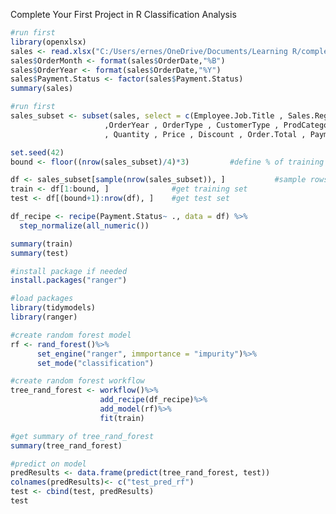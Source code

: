 Complete Your First Project in R
Classification Analysis

```{r}
#run first
library(openxlsx)
sales <- read.xlsx("C:/Users/ernes/OneDrive/Documents/Learning R/complete-your-first-project-in-R-3820081-main/complete-your-first-project-in-R-3820081-main/Red30 Tech Sales.xlsx", 1, detectDates = TRUE)
sales$OrderMonth <- format(sales$OrderDate,"%B")
sales$OrderYear <- format(sales$OrderDate,"%Y")
sales$Payment.Status <- factor(sales$Payment.Status)
summary(sales)
```

```{r}
#run first
sales_subset <- subset(sales, select = c(Employee.Job.Title , Sales.Region , OrderMonth
                     ,OrderYear , OrderType , CustomerType , ProdCategory
                     , Quantity , Price , Discount , Order.Total , Payment.Plan, Payment.Status))

set.seed(42)
bound <- floor((nrow(sales_subset)/4)*3)         #define % of training and test set

df <- sales_subset[sample(nrow(sales_subset)), ]           #sample rows 
train <- df[1:bound, ]              #get training set
test <- df[(bound+1):nrow(df), ]    #get test set

df_recipe <- recipe(Payment.Status~ ., data = df) %>%
  step_normalize(all_numeric())

summary(train)
summary(test)
```

```{r}
#install package if needed
install.packages("ranger")
```


```{r}
#load packages
library(tidymodels)
library(ranger)
```


```{r}
#create random forest model
rf <- rand_forest()%>%
      set_engine("ranger", immportance = "impurity")%>%
      set_mode("classification")
```


```{r}
#create random forest workflow
tree_rand_forest <- workflow()%>%
                    add_recipe(df_recipe)%>%
                    add_model(rf)%>%
                    fit(train)
```

```{r}
#get summary of tree_rand_forest
summary(tree_rand_forest)
```

```{r}
#predict on model
predResults <- data.frame(predict(tree_rand_forest, test))
colnames(predResults)<- c("test_pred_rf")
test <- cbind(test, predResults)
test
```

